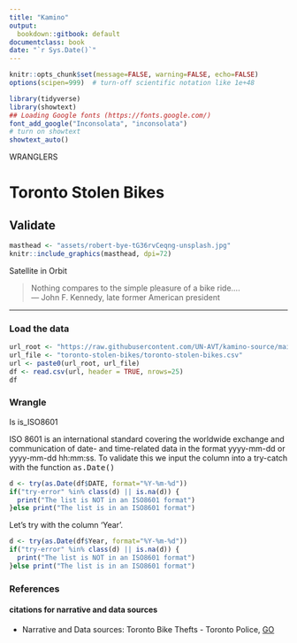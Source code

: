 ```yaml
---
title: "Kamino"
output:
  bookdown::gitbook: default
documentclass: book
date: "`r Sys.Date()`"
---
```


```r

knitr::opts_chunk$set(message=FALSE, warning=FALSE, echo=FALSE)
options(scipen=999)  # turn-off scientific notation like 1e+48

library(tidyverse)
library(showtext)
## Loading Google fonts (https://fonts.google.com/)
font_add_google("Inconsolata", "inconsolata")
# turn on showtext
showtext_auto()

```


WRANGLERS  


# Toronto Stolen Bikes
## Validate

```r

masthead <- "assets/robert-bye-tG36rvCeqng-unsplash.jpg"
knitr::include_graphics(masthead, dpi=72)

```

<div class="figure-text">Satellite in Orbit</div>


> Nothing compares to the simple pleasure of a bike ride....\
--- John F. Kennedy, late former American president\

***

### Load the data

```r

url_root <- "https://raw.githubusercontent.com/UN-AVT/kamino-source/main/sources/0-shared/data/"
url_file <- "toronto-stolen-bikes/toronto-stolen-bikes.csv"
url <- paste0(url_root, url_file)
df <- read.csv(url, header = TRUE, nrows=25)
df

```


### Wrangle

Is is_ISO8601

ISO 8601 is an international standard covering the worldwide exchange and communication of date- and time-related data in the format yyyy-mm-dd or yyyy-mm-dd hh:mm:ss. To validate this we input the column into a try-catch with the function <kbd>as.Date()</kbd> 

```r

d <- try(as.Date(df$DATE, format="%Y-%m-%d"))
if("try-error" %in% class(d) || is.na(d)) {
  print("The list is NOT in an ISO8601 format")
}else print("The list is in an ISO8601 format")

```

Let's try with the column 'Year'.

```r

d <- try(as.Date(df$Year, format="%Y-%m-%d"))
if("try-error" %in% class(d) || is.na(d)) {
  print("The list is NOT in an ISO8601 format")
}else print("The list is in an ISO8601 format")

```


### References
#### citations for narrative and data sources

* Narrative and Data sources: Toronto Bike Thefts - Toronto Police, [GO](https://data.torontopolice.on.ca/datasets/bicycle-thefts){target="_blank"}
